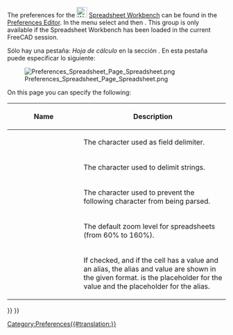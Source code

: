<languages/>

{{Docnav
|[[Spreadsheet_SetAlias/es|Establecer Alias]]
|
|[[Spreadsheet_Workbench/es|Hoja de cálculo]]
|IconL=Spreadsheet_SetAlias.svg
|IconR=
|IconC=Workbench_Spreadsheet.svg
}}

{{TOCright}}

The preferences for the [[Image:Workbench_Spreadsheet.svg|24px|link=Spreadsheet_Workbench]] [[Spreadsheet_Workbench|Spreadsheet Workbench]] can be found in the [[Preferences Editor|Preferences Editor]]. In the menu select {{MenuCommand|Edit → Preferences}} and then {{MenuCommand|[[Image:Workbench_Spreadsheet.svg|16px]] Spreadsheet}}. This group is only available if the Spreadsheet Workbench has been loaded in the current FreeCAD session.

<div class="mw-translate-fuzzy">
Sólo hay una pestaña: ''Hoja de cálculo'' en la sección {{MenuCommand|Hoja de cálculo}}.  En esta pestaña puede especificar lo siguiente:
</div>

[[Image:Preferences_Spreadsheet_Page_Spreadsheet.png]]

On this page you can specify the following:

{| class="wikitable"
!style="width: 33%;"|Name
!style="width: 66%;"|Description
|-
| {{MenuCommand|Delimiter character}}
|  The character used as field delimiter.
|-
| {{MenuCommand|Quote character}}
|  The character used to delimit strings.
|-
| {{MenuCommand|Escape character}}
|  The character used to prevent the following character from being parsed.
|-
| {{MenuCommand|Default zoom level}}
| The default zoom level for spreadsheets (from 60% to 160%). {{Version|1.1}}
|-
| {{MenuCommand|Show alias in cell with format}}
|  If checked, and if the cell has a value and an alias, the alias and value are shown in the given format. {{Value|%V}} is the placeholder for the value and {{Value|%A}} the placeholder for the alias. {{Version|1.0}}
|}


{{Docnav
|[[Spreadsheet_SetAlias|SetAlias]]
|
|[[Spreadsheet_Workbench|Spreadsheet]]
|IconL=Spreadsheet_SetAlias.svg
|IconR=
|IconC=Workbench_Spreadsheet.svg
}}

{{Spreadsheet_Tools_navi{{#translation:}}}}
{{Userdocnavi{{#translation:}}}}
[[Category:Preferences{{#translation:}}]]